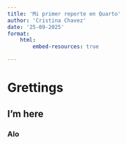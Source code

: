 ---
title: 'Mi primer reporte en Quarto'
author: 'Cristina Chavez'
date: '25-09-2025'
format:
    html:
        embed-resources: true

---
# Grettings

## I'm here

### Alo
